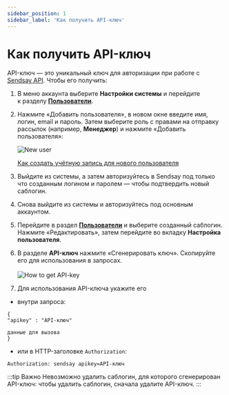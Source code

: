 ```yaml
---
sidebar_position: 1
sidebar_label: 'Как получить API-ключ'
---
```


# Как получить API-ключ

API-ключ — это уникальный ключ для авторизации при работе с [Sendsay API](https://sendsay.ru/api/). Чтобы его получить:

1. В&nbsp;меню аккаунта выберите **Настройки системы** и&nbsp;перейдите к&nbsp;разделу [**Пользователи**](https://app.sendsay.ru/account/sublogins).
2. Нажмите &laquo;Добавить пользователя&raquo;, в&nbsp;новом окне введите имя, логин, email и&nbsp;пароль. Затем выберите роль с&nbsp;правами на&nbsp;отправку рассылок (например, **Менеджер**) и&nbsp;нажмите &laquo;Добавить пользователя&raquo;:

   ![New user](/img/sendsay-api/how-to-get-apikey/new-user.png)

   [Как создать учётную запись для нового пользователя](https://docs.sendsay.ru/account-settings/how-to-create-sublogin)

3. Выйдите из&nbsp;системы, а&nbsp;затем авторизуйтесь в&nbsp;Sendsay под только что созданным логином и&nbsp;паролем&nbsp;&mdash; чтобы подтвердить новый саблогин.
4. Снова выйдите из&nbsp;системы и&nbsp;авторизуйтесь под основным аккаунтом.
5. Перейдите в&nbsp;раздел [**Пользователи**](https://app.sendsay.ru/account/sublogins) и&nbsp;выберите созданный саблогин. Нажмите &laquo;Редактировать&raquo;, затем перейдите во&nbsp;вкладку **Настройка пользователя**.
6. В&nbsp;разделе **API-ключ** нажмите &laquo;Сгенерировать ключ&raquo;. Скопируйте его для использования в&nbsp;запросах.<br/><br/>
   ![How to get API-key](/img/sendsay-api/how-to-get-apikey/how-to-get-apikey.gif)

7. Для использования API-ключа укажите его

- внутри запроса:

```
{
"apikey" : "API-ключ"

данные для вызова
}
```

- или в HTTP-заголовке `Authorization`:

```
Authorization: sendsay apikey=API-ключ
```

:::tip Важно
Невозможно удалить саблогин, для которого сгенерирован API-ключ: чтобы удалить саблогин, сначала удалите API-ключ.
:::
